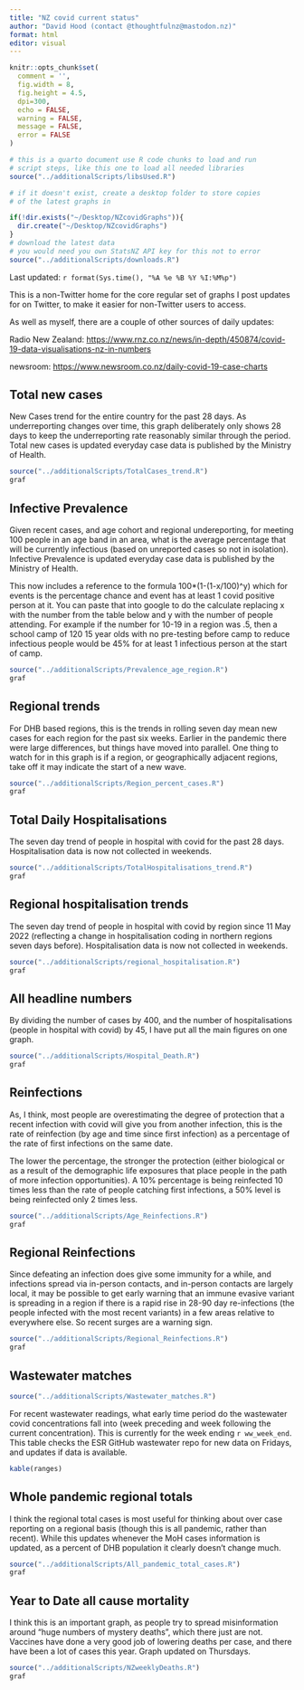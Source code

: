 ```yaml
---
title: "NZ covid current status"
author: "David Hood (contact @thoughtfulnz@mastodon.nz)"
format: html
editor: visual
---
```


```r
knitr::opts_chunk$set(
  comment = '',
  fig.width = 8,
  fig.height = 4.5,
  dpi=300,
  echo = FALSE,
  warning = FALSE,
  message = FALSE,
  error = FALSE
)
```

```r
# this is a quarto document use R code chunks to load and run 
# script steps, like this one to load all needed libraries
source("../additionalScripts/libsUsed.R")
```

```r
# if it doesn't exist, create a desktop folder to store copies
# of the latest graphs in

if(!dir.exists("~/Desktop/NZcovidGraphs")){
  dir.create("~/Desktop/NZcovidGraphs")
}
# download the latest data
# you would need you own StatsNZ API key for this not to error
source("../additionalScripts/downloads.R")
```

Last updated: `r format(Sys.time(), "%A %e %B %Y %I:%M%p")`

This is a non-Twitter home for the core regular set of graphs I post updates for on Twitter, to make it easier for non-Twitter users to access. <a rel="me" href="https://mastodon.nz/@thoughtfulnz"></a>

As well as myself, there are a couple of other sources of daily updates:

Radio New Zealand: <https://www.rnz.co.nz/news/in-depth/450874/covid-19-data-visualisations-nz-in-numbers>

newsroom: <https://www.newsroom.co.nz/daily-covid-19-case-charts>

## Total new cases

New Cases trend for the entire country for the past 28 days. As underreporting changes over time, this graph deliberately only shows 28 days to keep the underreporting rate reasonably similar through the period. Total new cases is updated everyday case data is published by the Ministry of Health.

```r
source("../additionalScripts/TotalCases_trend.R")
graf
```

## Infective Prevalence

Given recent cases, and age cohort and regional undereporting, for meeting 100 people in an age band in an area, what is the average percentage that will be currently infectious (based on unreported cases so not in isolation). Infective Prevalence is updated everyday case data is published by the Ministry of Health.

This now includes a reference to the formula 100\*(1-(1-x/100)\^y) which for events is the percentage chance and event has at least 1 covid positive person at it. You can paste that into google to do the calculate replacing x with the number from the table below and y with the number of people attending. For example if the number for 10-19 in a region was .5, then a school camp of 120 15 year olds with no pre-testing before camp to reduce infectious people would be 45% for at least 1 infectious person at the start of camp.

```r
source("../additionalScripts/Prevalence_age_region.R")
graf
```

## Regional trends

For DHB based regions, this is the trends in rolling seven day mean new cases for each region for the past six weeks. Earlier in the pandemic there were large differences, but things have moved into parallel. One thing to watch for in this graph is if a region, or geographically adjacent regions, take off it may indicate the start of a new wave.

```r
source("../additionalScripts/Region_percent_cases.R")
graf
```

## Total Daily Hospitalisations

The seven day trend of people in hospital with covid for the past 28 days. Hospitalisation data is now not collected in weekends.

```r
source("../additionalScripts/TotalHospitalisations_trend.R")
graf
```

## Regional hospitalisation trends

The seven day trend of people in hospital with covid by region since 11 May 2022 (reflecting a change in hospitalisation coding in northern regions seven days before). Hospitalisation data is now not collected in weekends.

```r
source("../additionalScripts/regional_hospitalisation.R")
graf
```

## All headline numbers

By dividing the number of cases by 400, and the number of hospitalisations (people in hospital with covid) by 45, I have put all the main figures on one graph.

```r
source("../additionalScripts/Hospital_Death.R")
graf
```

## Reinfections

As, I think, most people are overestimating the degree of protection that a recent infection with covid will give you from another infection, this is the rate of reinfection (by age and time since first infection) as a percentage of the rate of first infections on the same date.

The lower the percentage, the stronger the protection (either biological or as a result of the demographic life exposures that place people in the path of more infection opportunities). A 10% percentage is being reinfected 10 times less than the rate of people catching first infections, a 50% level is being reinfected only 2 times less.

```r
source("../additionalScripts/Age_Reinfections.R")
graf
```

## Regional Reinfections

Since defeating an infection does give some immunity for a while, and infections spread via in-person contacts, and in-person contacts are largely local, it may be possible to get early warning that an immune evasive variant is spreading in a region if there is a rapid rise in 28-90 day re-infections (the people infected with the most recent variants) in a few areas relative to everywhere else. So recent surges are a warning sign.

```r
source("../additionalScripts/Regional_Reinfections.R")
graf
```

## Wastewater matches

```r
source("../additionalScripts/Wastewater_matches.R")
```

For recent wastewater readings, what early time period do the wastewater covid concentrations fall into (week preceding and week following the current concentration). This is currently for the week ending `r ww_week_end`. This table checks the ESR GitHub wastewater repo for new data on Fridays, and updates if data is available.

```r
kable(ranges)
```

## Whole pandemic regional totals

I think the regional total cases is most useful for thinking about over case reporting on a regional basis (though this is all pandemic, rather than recent). While this updates whenever the MoH cases information is updated, as a percent of DHB population it clearly doesn't change much.

```r
source("../additionalScripts/All_pandemic_total_cases.R")
graf
```

## Year to Date all cause mortality

I think this is an important graph, as people try to spread misinformation around "huge numbers of mystery deaths", which there just are not. Vaccines have done a very good job of lowering deaths per case, and there have been a lot of cases this year. Graph updated on Thursdays.

```r
source("../additionalScripts/NZweeklyDeaths.R")
graf
```
